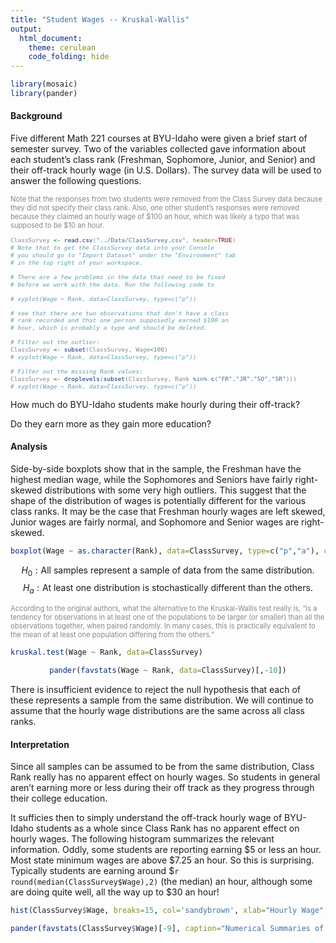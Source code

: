 ```yaml
---
title: "Student Wages -- Kruskal-Wallis"
output: 
  html_document:
    theme: cerulean
    code_folding: hide
---
```



```r
library(mosaic)
library(pander)
```

#### Background

Five different Math 221 courses at BYU-Idaho were given a brief start of semester survey. Two of the variables collected gave information about each student's class rank (Freshman, Sophomore, Junior, and Senior) and their off-track hourly wage (in U.S. Dollars). The survey data will be used to answer the following questions.

<div style="font-size:.8em;color:#888888;">
Note that the responses from two students were removed from the Class Survey data because they did not specify their class rank. Also, one other student's responses were removed because they claimed an hourly wage of \$100 an hour, which was likely a typo that was supposed to be \$10 an hour.


```r
ClassSurvey <- read.csv("../Data/ClassSurvey.csv", header=TRUE)
# Note that to get the ClassSurvey data into your Console
# you should go to "Import Dataset" under the "Environment" tab
# in the top right of your workspace. 

# There are a few problems in the data that need to be fixed
# before we work with the data. Run the following code to

# xyplot(Wage ~ Rank, data=ClassSurvey, type=c("p"))

# see that there are two observations that don't have a class
# rank recorded and that one person supposedly earned $100 an
# hour, which is probably a typo and should be deleted.

# Filter out the outlier:
ClassSurvey <- subset(ClassSurvey, Wage<100)
# xyplot(Wage ~ Rank, data=ClassSurvey, type=c("p"))

# Filter out the missing Rank values:
ClassSurvey <- droplevels(subset(ClassSurvey, Rank %in% c("FR","JR","SO","SR")))
# xyplot(Wage ~ Rank, data=ClassSurvey, type=c("p"))
```

</div>

How much do BYU-Idaho students make hourly during their off-track? 

Do they earn more as they gain more education?




#### Analysis

Side-by-side boxplots show that in the sample, the Freshman have the highest median wage, while the Sophomores and Seniors have fairly right-skewed distributions with some very high outliers. This suggest that the shape of the distribution of wages is potentially different for the various class ranks. It may be the case that Freshman hourly wages are left skewed, Junior wages are fairly normal, and Sophomore and Senior wages are right-skewed.

```r
boxplot(Wage ~ as.character(Rank), data=ClassSurvey, type=c("p","a"), col='grey', ylab="Hourly Wage", main="Math 221 Students")
```

$$
  H_0: \text{All samples represent a sample of data from the same distribution.}
$$ 
$$
  H_a: \text{At least one distribution is stochastically different than the others.}
$$

<div style="font-size:.8em;color:#888888;">
According to the original authors, what the alternative to the Kruskal-Wallis test really is, "is a tendency for observations in at least one of the populations to be larger (or smaller) than all the observations together, when paired randomly. In many cases, this is practically equivalent to the mean of at least one population differing from the others."
</div>

```r
kruskal.test(Wage ~ Rank, data=ClassSurvey)
```

<center>
```r
pander(favstats(Wage ~ Rank, data=ClassSurvey)[,-10])
```
</center>

There is insufficient evidence to reject the null hypothesis that each of these represents a sample from the same distribution. We will continue to assume that the hourly wage distributions are the same across all class ranks.

#### Interpretation

Since all samples can be assumed to be from the same distribution, Class Rank really has no apparent effect on hourly wages. So students in general aren't earning more or less during their off track as they progress through their college education. 

It sufficies then to simply understand the off-track hourly wage of BYU-Idaho students as a whole since Class Rank has no apparent effect on hourly wages. The following histogram summarizes the relevant information. Oddly, some students are reporting earning \$5 or less an hour. Most state minimum wages are above \$7.25 an hour. So this is surprising. Typically students are earning around \$`r round(median(ClassSurvey$Wage),2)` (the median) an hour, although some are doing quite well, all the way up to \$30 an hour!

```r
hist(ClassSurvey$Wage, breaks=15, col='sandybrown', xlab="Hourly Wage", main="BYU-Idaho Math 221 Students")

```

<center>
```r
pander(favstats(ClassSurvey$Wage)[-9], caption="Numerical Summaries of Hourly Wages")
```
</center>